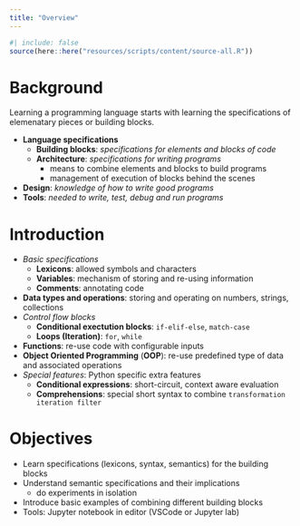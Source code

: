 ```yaml
---
title: "Overview"
---
```


```r
#| include: false
source(here::here("resources/scripts/content/source-all.R"))
```


# Background

Learning a programming language starts with learning the specifications of elemenatary pieces or building blocks.

- **Language specifications**
    - [**Building blocks**: _specifications for elements and blocks of code_]{color="brown"}
    - **Architecture**: _specifications for writing programs_
        - means to combine elements and blocks to build programs
        - management of execution of blocks behind the scenes
- **Design**: _knowledge of how to write good programs_
- **Tools**: _needed to write, test, debug and run programs_

# Introduction

- _Basic specifications_
    - **Lexicons**: allowed symbols and characters
    - **Variables**: mechanism of storing and re-using information
    - **Comments**: annotating code
- **Data types and operations**: storing and operating on numbers, strings, collections
- _Control flow blocks_
    - **Conditional exectution blocks**: `if-elif-else`, `match-case`
    - **Loops (Iteration)**: `for`, `while`
- **Functions**: re-use code with configurable inputs
- **Object Oriented Programming** (**OOP**): re-use predefined type of data and associated operations
- _Special features_: Python specific extra features
    - **Conditional expressions**: short-circuit, context aware evaluation
    - **Comprehensions**: special short syntax to combine `transformation iteration filter`

# Objectives

- Learn specifications (lexicons, syntax, semantics) for the building blocks
- Understand semantic specifications and their implications
    - do experiments in isolation
- Introduce basic examples of combining different building blocks
- Tools: Jupyter notebook in editor (VSCode or Jupyter lab)


